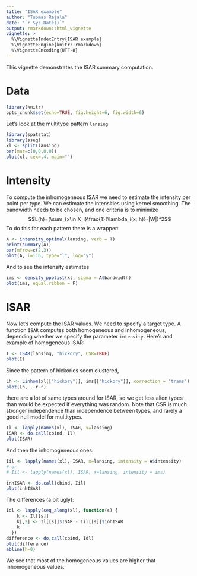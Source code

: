 ```yaml
---
title: "ISAR example"
author: "Tuomas Rajala"
date: "`r Sys.Date()`"
output: rmarkdown::html_vignette
vignette: >
  %\VignetteIndexEntry{ISAR example}
  %\VignetteEngine{knitr::rmarkdown}
  %\VignetteEncoding{UTF-8}
---
```


This vignette demonstrates the ISAR summary computation.

# Data

```r
library(knitr)
opts_chunk$set(echo=TRUE, fig.height=6, fig.width=6)
```

Let's look at the multitype pattern `lansing`

```r
library(spatstat)
library(sseg)
xl <- split(lansing)
par(mar=c(0,0,0,0))
plot(xl, cex=.4, main="")
```

# Intensity
To compute the inhomogeneous ISAR we need to estimate the intensity per point per type. We can estimate the intensities using kernel smoothing. The bandwidth needs to be chosen, and one criteria is to minimize
$$L(h)=(\sum_{x\in X_i}\frac{1}{\lambda_i(x; h)}-|W|)^2$$
To do this for each pattern there is a wrapper:

```r
A <- intensity_optimal(lansing, verb = T)
print(summary(A))
par(mfrow=c(2,3))
plot(A, i=1:6, type="l", log="y")
```

And to see the intensity estimates

```r
ims <- density_ppplist(xl, sigma = A$bandwidth)
plot(ims, equal.ribbon = F)
```

# ISAR
Now let's compute the ISAR values. We need to specify a target type. A function `ISAR` computes both homogeneous and inhomogeneous, depending whether we specify the parameter `intensity`. Here's and example of homogeneous ISAR:

```r
I <- ISAR(lansing, "hickory", CSR=TRUE)
plot(I)
```

Since the pattern of hickories seem clustered,

```r
Lh <- Linhom(xl[["hickory"]], ims[["hickory"]], correction = "trans")
plot(Lh, .-r~r)
```

there are a lot of same types around for ISAR, so we get less alien types than would be expected if everything was random. Note that CSR is much stronger independence than independence between types, and rarely a good null model for multitypes.


```r
Il <- lapply(names(xl), ISAR, x=lansing)
ISAR <- do.call(cbind, Il)
plot(ISAR)
```

And then the inhomogeneous ones:

```r
Iil <- lapply(names(xl), ISAR, x=lansing, intensity = A$intensity)
# or
# Iil <- lapply(names(xl), ISAR, x=lansing, intensity = ims)

inhISAR <- do.call(cbind, Iil)
plot(inhISAR)
```

The differences (a bit ugly):

```r
Idl <- lapply(seq_along(xl), function(s) {
    k <- Il[[s]]
    k[,2] <- Il[[s]]$ISAR - Iil[[s]]$inhISAR
    k
  })
difference <- do.call(cbind, Idl)
plot(difference)
abline(h=0)
```

We see that most of the homogeneous values are higher that inhomogeneous values.

